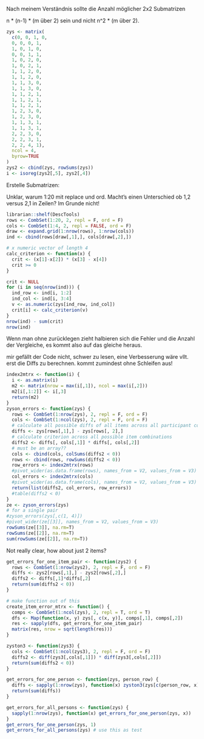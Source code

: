 Nach meinem Verständnis sollte die Anzahl möglicher 2x2 Submatrizen

n * (n-1) * (m über 2) sein und nicht n^2 * (m über 2).

```r
zys <- matrix(
  c(0, 0, 1, 0,
  0, 0, 0, 1,
  1, 0, 1, 0,
  0, 0, 1, 1,
  1, 0, 2, 0,
  1, 0, 2, 1,
  1, 1, 2, 0,
  1, 1, 2, 0,
  1, 1, 3, 0,
  1, 1, 3, 0,
  1, 1, 2, 1,
  1, 1, 2, 1,
  1, 1, 2, 1,
  1, 2, 3, 0,
  1, 2, 3, 0,
  1, 1, 3, 1,
  1, 1, 3, 1,
  2, 2, 3, 0,
  2, 2, 3, 1,
  2, 2, 4, 1),
  ncol = 4,
  byrow=TRUE
)
zys2 <- cbind(zys, rowSums(zys))
i <- isoreg(zys2[,5], zys2[,4])
```

Erstelle Submatrizen:

Unklar, warum 1:20 mit replace und ord. Macht's einen Unterschied ob 1,2 versus 2,1 in Zeilen? Im Grunde nicht!

```r
librarian::shelf(DescTools)
rows <- CombSet(1:20, 2, repl = F, ord = F)
cols <- CombSet(1:4, 2, repl = FALSE, ord = F)
draw <- expand.grid(1:nrow(rows), 1:nrow(cols))
ind <- cbind(rows[draw[,1],], cols[draw[,2],])
```

```r

# x numeric vector of length 4
calc_criterion <- function(x) {
  crit <- (x[1]-x[2]) * (x[3] - x[4])
  crit >= 0 
}

crit <- NULL
for (i in seq(nrow(ind))) {
  ind_row <- ind[i, 1:2]
  ind_col <- ind[i, 3:4]
  v <- as.numeric(zys[ind_row, ind_col])
  crit[i] <- calc_criterion(v)
}
nrow(ind) - sum(crit)
nrow(ind)
```

Wenn man ohne zurücklegen zieht halbieren sich die Fehler und die Anzahl der Vergleiche, es kommt also auf das gleiche heraus.

mir gefällt der Code nicht, schwer zu lesen, eine Verbesserung wäre vllt. erst die Diffs zu berechnen. kommt zumindest ohne Schleifen aus!

```r
index2mtrx <- function(i) {
  i <- as.matrix(i)
  m2 <- matrix(nrow = max(i[,1]), ncol = max(i[,2]))
  m2[i[,1:2]] <- i[,3]
  return(m2)
}
zyson_errors <- function(zys) {
  rows <- CombSet(1:nrow(zys), 2, repl = F, ord = F)
  cols <- CombSet(1:ncol(zys), 2, repl = F, ord = F)
  # calculate all possible diffs of all items across all participant combinations
  diffs <- zys[rows[,1],] - zys[rows[, 2],]  
  # calculate criterion across all possible item combinations
  diffs2 <- diffs[, cols[,1]] * diffs[, cols[,2]]
  # must be an array??
  cols <- cbind(cols, colSums(diffs2 < 0))
  rows <- cbind(rows, rowSums(diffs2 < 0))
  row_errors <- index2mtrx(rows)
  #pivot_wider(as.data.frame(rows), names_from = V2, values_from = V3) 
  col_errors <- index2mtrx(cols) 
  #pivot_wider(as.data.frame(cols), names_from = V2, values_from = V3) 
  return(list(diffs2, col_errors, row_errors))
  #table(diffs2 < 0)
}
ze <- zyson_errors(zys)
# for a single pair
#zyson_errors(zys[,c(1, 4)])
#pivot_wider(ze[[3]], names_from = V2, values_from = V3)  
rowSums(ze[[3]], na.rm=T)
rowSums(ze[[2]], na.rm=T)
sum(rowSums(ze[[2]], na.rm=T))
```

Not really clear, how about just 2 items?
```r

get_errors_for_one_item_pair <- function(zys2) {
  rows <- CombSet(1:nrow(zys2), 2, repl = F, ord = F)
  diffs <- zys2[rows[,1],] - zys2[rows[,2],]
  diffs2 <- diffs[,1]*diffs[,2]
  return(sum(diffs2 < 0))
}

# make function out of this
create_item_error_mtrx <- function() {
  comps <- CombSet(1:ncol(zys), 2, repl = T, ord = T) 
  dfs <- Map(function(x, y) zys[, c(x, y)], comps[,1], comps[,2])
  res <- sapply(dfs, get_errors_for_one_item_pair)
  matrix(res, nrow = sqrt(length(res)))
}

zyston3 <- function(zys3) {
  cols <- CombSet(1:ncol(zys3), 2, repl = F, ord = F)
  diffs2 <- diff(zys3[,cols[,1]]) * diff(zys3[,cols[,2]])
  return(sum(diffs2 < 0))
}

get_errors_for_one_person <- function(zys, person_row) {
  diffs <- sapply(1:nrow(zys), function(x) zyston3(zys[c(person_row, x),]))
  return(sum(diffs))
}

get_errors_for_all_persons <- function(zys) {
  sapply(1:nrow(zys), function(x) get_errors_for_one_person(zys, x))
}
get_errors_for_one_person(zys, 1)
get_errors_for_all_persons(zys) # use this as test
```


